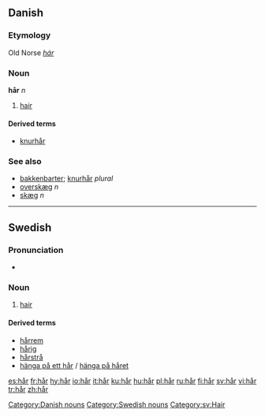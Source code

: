 {{also|har|här|hár}}
==Danish==

===Etymology===
Old Norse ''[[hár]]''

===Noun===
'''hår''' ''n''

# [[hair]]

====Derived terms====
* [[knurhår]]

===See also===
* [[bakkenbarter]]; [[knurhår]] ''plural''
* [[overskæg]] ''n''
* [[skæg]] ''n''

[[Category:Danish nouns]]

----

==Swedish==

===Pronunciation===
* {{audio|Sv-hår.ogg|audio}}

===Noun===
{{sv-noun-n-zero}}

# [[hair]]

====Derived terms====
* [[hårrem]]
* [[hårig]]
* [[hårstrå]]
* [[hänga på ett hår]] / [[hänga på håret]]

[[Category:Swedish nouns]]
[[Category:sv:Hair]]

[[es:hår]]
[[fr:hår]]
[[hy:hår]]
[[io:hår]]
[[it:hår]]
[[ku:hår]]
[[hu:hår]]
[[pl:hår]]
[[ru:hår]]
[[fi:hår]]
[[sv:hår]]
[[vi:hår]]
[[tr:hår]]
[[zh:hår]]